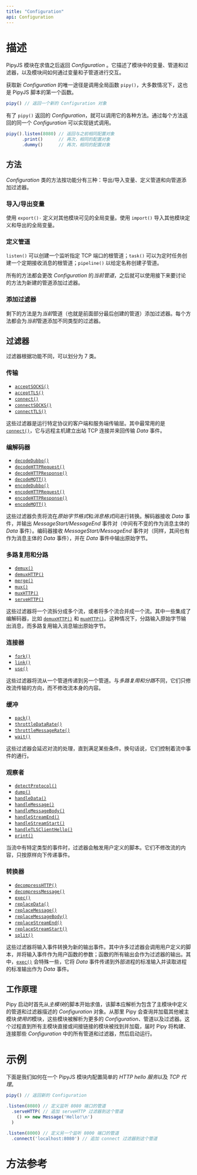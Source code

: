 ```yaml
---
title: "Configuration"
api: Configuration
---
```


# 描述

PipyJS 模块在求值之后返回 *Configuration* 。它描述了模块中的变量、管道和过滤器，以及模块间如何通过变量和子管道进行交互。

获取新 *Configuration* 的唯一途径是调用全局函数 `pipy()`，大多数情况下，这也是 PipyJS 脚本的第一个函数。

```js
pipy() // 返回一个新的 Configuration 对象
```

有了 `pipy()` 返回的 *Configuration*，就可以调用它的各种方法。通过每个方法返回的同一个 *Configuration* 可以实现链式调用。

```js
pipy().listen(8080) // 返回与之前相同配置对象
      .print()      // 再次，相同的配置对象
      .dummy()      // 再次，相同的配置对象
```

## 方法

*Configuration* 类的方法按功能分有三种：导出/导入变量、定义管道和向管道添加过滤器。

### 导入/导出变量

使用 `export()·` 定义对其他模块可见的全局变量。使用 `import()` 导入其他模块定义和导出的全局变量。

### 定义管道

`listen()` 可以创建一个监听指定 TCP 端口的根管道；`task()` 可以为定时任务创建一个定期接收消息的根管道；`pipeline()` 以给定名称创建子管道。

所有的方法都会更改 *Configuration* 的*当前管道*，之后就可以使用接下来要讨论的方法为新建的管道添加过滤器。

### 添加过滤器

剩下的方法是为*当前*管道（也就是前面部分最后创建的管道）添加过滤器。每个方法都会为*当前*管道添加不同类型的过滤器。

## 过滤器

过滤器根据功能不同，可以划分为 7 类。

### 传输

  * [`acceptSOCKS()`](/reference/Configuration/acceptSOCKS)
  * [`acceptTLS()`](/reference/Configuration/acceptTLS)
  * [`connect()`](/reference/Configuration/connect)
  * [`connectSOCKS()`](/reference/Configuration/connectTLS)
  * [`connectTLS()`](/reference/Configuration/connectTLS)

  这些过滤器是运行特定协议的客户端和服务端传输层。其中最常用的是 [`connect()`](/reference/Configuration/connect)，它与远程主机建立出站 TCP 连接并来回传输 *Data* 事件。

### 编解码器

  * [`decodeDubbo()`](/reference/Configuration/decodeDubbo)
  * [`decodeHTTPRequest()`](/reference/Configuration/decodeHTTPRequest)
  * [`decodeHTTPResponse()`](/reference/Configuration/decodeHTTPResponse)
  * [`decodeMQTT()`](/reference/Configuration/decodeMQTT)
  * [`encodeDubbo()`](/reference/Configuration/decodeDubbo)
  * [`encodeHTTPRequest()`](/reference/Configuration/decodeHTTPRequest)
  * [`encodeHTTPResponse()`](/reference/Configuration/decodeHTTPResponse)
  * [`encodeMQTT()`](/reference/Configuration/encodeMQTT)

这些过滤器负责将流在*原始字节格式*和*消息格式*间进行转换。解码器接收 *Data* 事件，并输出 *MessageStart/MessageEnd* 事件对（中间有不变的作为消息主体的 *Data* 事件）。编码器接收 *MessageStart/MessageEnd* 事件对（同样，其间也有作为消息主体的 *Data* 事件），并在 *Data* 事件中输出原始字节。

### 多路复用和分路

* [`demux()`](/reference/Configuration/demux)
* [`demuxHTTP()`](/reference/Configuration/demuxHTTP)
* [`merge()`](/reference/Configuration/merge)
* [`mux()`](/reference/Configuration/mux)
* [`muxHTTP()`](/reference/Configuration/muxHTTP)
* [`serveHTTP()`](/reference/Configuration/serveHTTP)

这些过滤器将一个流拆分成多个流，或者将多个流合并成一个流。其中一些集成了编解码器，比如 [`demuxHTTP()`](/reference/Configuration/demuxHTTP) 和 [`muxHTTP()`](/reference/Configuration/muxHTTP)。这种情况下，分路输入原始字节输出消息，而多路复用输入消息输出原始字节。

### 连接器

* [`fork()`](/reference/Configuration/link)
* [`link()`](/reference/Configuration/link)
* [`use()`](/reference/Configuration/use)

这些过滤器将流从一个管道传递到另一个管道。与*多路复用和分路*不同，它们只修改流传输的方向，而不修改流本身的内容。

### 缓冲

* [`pack()`](/reference/Configuration/pack)
* [`throttleDataRate()`](/reference/Configuration/throttleDataRate)
* [`throttleMessageRate()`](/reference/Configuration/throttleMessageRate)
* [`wait()`](/reference/Configuration/wait)

这些过滤器会延迟对流的处理，直到满足某些条件。换句话说，它们控制着流中事件的通行。

### 观察者

* [`detectProtocol()`](/reference/Configuration/detectProtocol)
* [`dump()`](/reference/Configuration/dump)
* [`handleData()`](/reference/Configuration/handleData)
* [`handleMessage()`](/reference/Configuration/handleMessage)
* [`handleMessageBody()`](/reference/Configuration/handleMessageBody)
* [`handleStreamEnd()`](/reference/Configuration/handleStreamEnd)
* [`handleStreamStart()`](/reference/Configuration/handleStreamStart)
* [`handleTLSClientHello()`](/reference/Configuration/handleTLSClientHello)
* [`print()`](/reference/Configuration/print)

当流中有特定类型的事件时，过滤器会触发用户定义的脚本。它们不修改流的内容，只按原样向下传递事件。

### 转换器

* [`decompressHTTP()`](/reference/Configuration/decompressHTTP)
* [`decompressMessage()`](/reference/Configuration/decompressMessage)
* [`exec()`](/reference/Configuration/exec)
* [`replaceData()`](/reference/Configuration/handleData)
* [`replaceMessage()`](/reference/Configuration/handleMessage)
* [`replaceMessageBody()`](/reference/Configuration/handleMessageBody)
* [`replaceStreamEnd()`](/reference/Configuration/handleStreamEnd)
* [`replaceStreamStart()`](/reference/Configuration/handleStreamStart)
* [`split()`](/reference/Configuration/split)

这些过滤器将输入事件转换为新的输出事件。其中许多过滤器会调用用户定义的脚本，并将输入事件作为用户函数的参数；函数的所有输出会作为过滤器的输出。其中，[`exec()`](/reference/Configuration/exec) 会特殊一些，它将 *Data* 事件传递到外部进程的标准输入并读取进程的标准输出作为 *Data* 事件。

## 工作原理

Pipy 启动时首先从*主模块*的脚本开始求值，该脚本应解析为包含了主模块中定义的管道和过滤器描述的 *Configuration* 对象。从那里 Pipy 会查询并加载其他被主模块*使用的*模块，这些模块被解析为更多的 *Configuration*、管道以及过滤器。这个过程直到所有主模块直接或间接链接的模块被找到并加载，届时 Pipy 将构建、连接那些 *Configuration* 中的所有管道和过滤器，然后启动运行。

# 示例

下面是我们如何在一个 PipyJS 模块内配置简单的 *HTTP hello 服务*以及 *TCP 代理*。

```js
pipy() // 返回新的 Configuration

.listen(8080) // 定义监听 8080 端口的管道
  .serveHTTP( // 追加 serveHTTP 过滤器到这个管道
    () => new Message('Hello!\n')
  )

.listen(8000) // 定义另一个监听 8000 端口的管道
  .connect('localhost:8080') // 追加 connect 过滤器到这个管道
```

# 方法参考

<Methods/>
